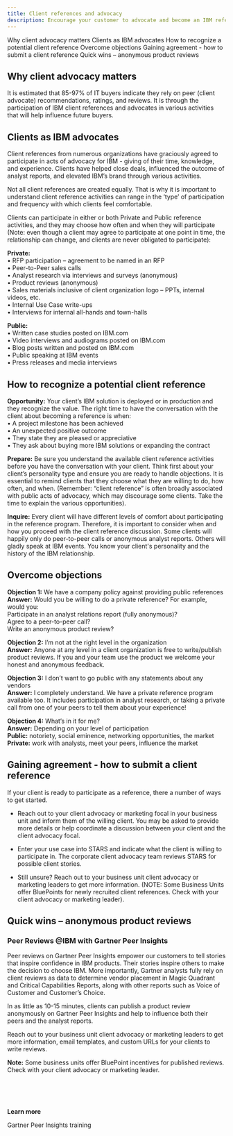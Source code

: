 ```yaml
---
title: Client references and advocacy
description: Encourage your customer to advocate and become an IBM reference
---
```

<AnchorLinks small>
  <AnchorLink>Why client advocacy matters</AnchorLink>
  <AnchorLink>Clients as IBM advocates</AnchorLink>
  <AnchorLink>How to recognize a potential client reference</AnchorLink>
  <AnchorLink>Overcome objections</AnchorLink>
  <AnchorLink>Gaining agreement - how to submit a client reference</AnchorLink>
  <AnchorLink>Quick wins – anonymous product reviews</AnchorLink>
</AnchorLinks>


<Row>

<Column colMd={8} colLg={8}>

## Why client advocacy matters

It is estimated that 85-97% of IT buyers indicate they rely on peer (client advocate) recommendations, ratings, and reviews. It is through the participation of IBM client references and advocates in various activities that will help influence future buyers.

</Column>

</Row>

<Row>

<Column colMd={8} colLg={8}>

## Clients as IBM advocates

Client references from numerous organizations have graciously agreed to participate in acts of advocacy for IBM - giving of their time, knowledge, and experience.  Clients have helped close deals, influenced the outcome of analyst reports, and elevated IBM’s brand through various activities.

Not all client references are created equally. That is why it is important to understand client reference activities can range in the ‘type’ of participation and frequency with which clients feel comfortable.

Clients can participate in either or both Private and Public reference activities, and they may choose how often and when they will participate (Note: even though a client may agree to participate at one point in time, the relationship can change, and clients are never obligated to participate):

</Column>
</Row>

<Row>

<Column colMd={4} colLg={4}>

**Private:**<br/>
•	RFP participation – agreement to be named in an RFP<br/>
•	Peer-to-Peer sales calls<br/>
•	Analyst research via interviews and surveys (anonymous)<br/>
•	Product reviews (anonymous)<br/>
•	Sales materials inclusive of client organization logo – PPTs, internal videos, etc.<br/>
•	Internal Use Case write-ups<br/>
•	Interviews for internal all-hands and town-halls

</Column>

<Column colMd={4} colLg={4}>

**Public:**<br/>
•	Written case studies posted on IBM.com<br/>
•	Video interviews and audiograms posted on IBM.com<br/>
•	Blog posts written and posted on IBM.com<br/>
•	Public speaking at IBM events<br/>
•	Press releases and media interviews


</Column>

</Row>

<Row>

<Column colMd={8} colLg={8}>

## How to recognize a potential client reference

**Opportunity:** Your client’s IBM solution is deployed or in production and they recognize the value. The right time to have the conversation with the client about becoming a reference is when:<br/>
•	A project milestone has been achieved<br/>
•	An unexpected positive outcome<br/>
•	They state they are pleased or appreciative<br/>
•	They ask about buying more IBM solutions or expanding the contract <br/>

**Prepare:** Be sure you understand the available client reference activities before you have the conversation with your client. Think first about your client’s personality type and ensure you are ready to handle objections. It is essential to remind clients that they choose what they are willing to do, how often, and when. (Remember: “client reference” is often broadly associated with public acts of advocacy, which may discourage some clients. Take the time to explain the various opportunities).

**Inquire:** Every client will have different levels of comfort about participating in the reference program. Therefore, it is important to consider when and how you proceed with the client reference discussion. Some clients will happily only do peer-to-peer calls or anonymous analyst reports. Others will gladly speak at IBM events. You know your client's personality and the history of the IBM relationship.


## Overcome objections

**Objection 1:** We have a company policy against providing public references<br/>
**Answer:** Would you be willing to do a private reference? For example, would you:<br/>
  Participate in an analyst relations report (fully anonymous)?<br/>
  Agree to a peer-to-peer call?<br/>
  Write an anonymous product review?<br/>

**Objection 2:** I’m not at the right level in the organization<br/>
**Answer:** Anyone at any level in a client organization is free to write/publish product reviews. If you and your team use the product we welcome your honest and anonymous feedback.<br/>

**Objection 3:** I don’t want to go public with any statements about any vendors<br/>
**Answer:** I completely understand. We have a private reference program available too. It includes participation in analyst research, or taking a private call from one of your peers to tell them about your experience!<br/>

**Objection 4:** What’s in it for me?<br/>
**Answer:** Depending on your level of participation<br/>
  **Public:** notoriety, social eminence, networking opportunities, the market<br/>
  **Private:** work with analysts, meet your peers, influence the market<br/>

## Gaining agreement - how to submit a client reference

If your client is ready to participate as a reference, there a number of ways to get started.

*	Reach out to your client advocacy or marketing focal in your business unit and inform them of the willing client. You may be asked to provide more details or help coordinate a discussion between your client and the client advocacy focal.

* Enter your use case into STARS and indicate what the client is willing to participate in. The corporate client advocacy team reviews STARS for possible client stories.

*	Still unsure? Reach out to your business unit client advocacy or marketing leaders to get more information. (NOTE: Some Business Units offer BluePoints for newly recruited client references. Check with your client advocacy or marketing leader).

</Column>
</Row>

<Row>

<Column colMd={8} colLg={8}>

## Quick wins – anonymous product reviews

### Peer Reviews @IBM with Gartner Peer Insights

Peer reviews on Gartner Peer Insights empower our customers to tell stories that inspire confidence in IBM products. Their stories inspire others to make the decision to choose IBM. More importantly, Gartner analysts fully rely on client reviews as data to determine vendor placement in Magic Quadrant and Critical Capabilities Reports, along with other reports such as Voice of Customer and Customer’s Choice.

In as little as 10-15 minutes, clients can publish a product review anonymously on Gartner Peer Insights and help to influence both their peers and the analyst reports.

Reach out to your business unit client advocacy or marketing leaders to get more information, email templates, and custom URLs for your clients to write reviews.

**Note:** Some business units offer BluePoint incentives for published reviews. Check with your client advocacy or marketing leader.


</Column>

<Column colMd={3} colLg={4}>

<br/><br/><br/>

<Aside>

**Learn more**

<FileLink to="/files/IBM-Cloud-CSM-GartnerPeerInsights-Training-v14.pdf">Gartner Peer Insights training</FileLink>

</Aside>

</Column>

</Row>
